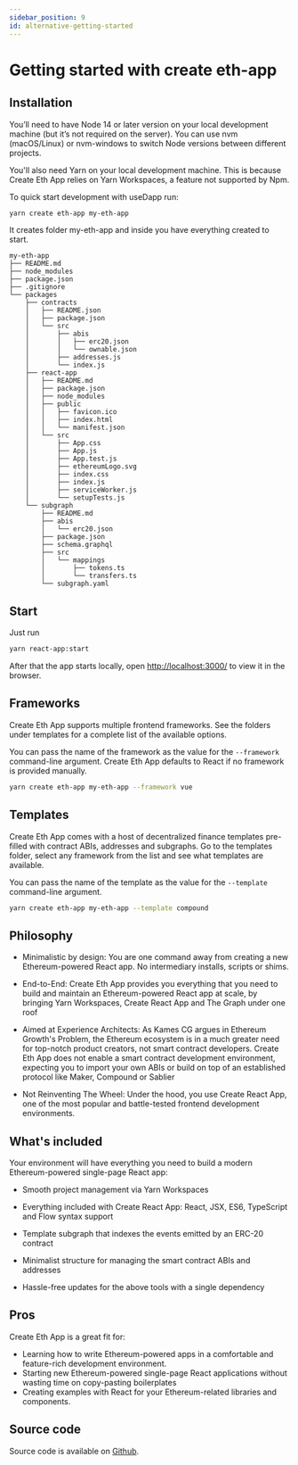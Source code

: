 ```yaml
---
sidebar_position: 9
id: alternative-getting-started
---
```


#  Getting started with create eth-app

## Installation

You’ll need to have Node 14 or later version on your local development machine (but it’s not required on the server). You can use nvm (macOS/Linux) or nvm-windows to switch Node versions between different projects.

You'll also need Yarn on your local development machine. This is because Create Eth App relies on Yarn Workspaces, a feature not supported by Npm.

To quick start development with useDapp run:

```bash yarn
yarn create eth-app my-eth-app
```

It creates folder my-eth-app and inside you have everything created to start.

```
my-eth-app
├── README.md
├── node_modules
├── package.json
├── .gitignore
└── packages
    ├── contracts
    │   ├── README.json
    │   ├── package.json
    │   └── src
    │       ├── abis
    │       │   ├── erc20.json
    │       │   └── ownable.json
    │       ├── addresses.js
    │       └── index.js
    ├── react-app
    │   ├── README.md
    │   ├── package.json
    │   ├── node_modules
    │   ├── public
    │   │   ├── favicon.ico
    │   │   ├── index.html
    │   │   └── manifest.json
    │   └── src
    │       ├── App.css
    │       ├── App.js
    │       ├── App.test.js
    │       ├── ethereumLogo.svg
    │       ├── index.css
    │       ├── index.js
    │       ├── serviceWorker.js
    │       └── setupTests.js
    └── subgraph
        ├── README.md
        ├── abis
        │   └── erc20.json
        ├── package.json
        ├── schema.graphql
        ├── src
        │   └── mappings
        │       ├── tokens.ts
        │       └── transfers.ts
        └── subgraph.yaml
```

## Start

Just run

```bash yarn
yarn react-app:start
```

After that the app starts locally, open [http://localhost:3000/](http://localhost:3000/) to view it in the browser.

## Frameworks
Create Eth App supports multiple frontend frameworks. See the folders under templates for a complete list of the available options.

You can pass the name of the framework as the value for the `--framework` command-line argument. Create Eth App defaults to React if no framework is provided manually.

```bash yarn
yarn create eth-app my-eth-app --framework vue
```

## Templates

Create Eth App comes with a host of decentralized finance templates pre-filled with contract ABIs, addresses and subgraphs. Go to the templates folder, select any framework from the list and see what templates are available.

You can pass the name of the template as the value for the `--template` command-line argument.

```bash yarn
yarn create eth-app my-eth-app --template compound
```

## Philosophy

* Minimalistic by design: You are one command away from creating a new Ethereum-powered React app. No intermediary installs, scripts or shims.

* End-to-End: Create Eth App provides you everything that you need to build and maintain an Ethereum-powered React app at scale, by bringing Yarn Workspaces, Create React App and The Graph under one roof

* Aimed at Experience Architects: As Kames CG argues in Ethereum Growth's Problem, the Ethereum ecosystem is in a much greater need for top-notch product creators, not smart contract developers. Create Eth App does not enable a smart contract development environment, expecting you to import your own ABIs or build on top of an established protocol like Maker, Compound or Sablier

* Not Reinventing The Wheel: Under the hood, you use Create React App, one of the most popular and battle-tested frontend development environments.

## What's included

Your environment will have everything you need to build a modern Ethereum-powered single-page React app:

* Smooth project management via Yarn Workspaces

* Everything included with Create React App: React, JSX, ES6, TypeScript and Flow syntax support

* Template subgraph that indexes the events emitted by an ERC-20 contract

* Minimalist structure for managing the smart contract ABIs and addresses

* Hassle-free updates for the above tools with a single dependency

## Pros

Create Eth App is a great fit for:

* Learning how to write Ethereum-powered apps in a comfortable and feature-rich development environment.
* Starting new Ethereum-powered single-page React applications without wasting time on copy-pasting boilerplates
* Creating examples with React for your Ethereum-related libraries and components.

## Source code

Source code is available on [Github](https://github.com/paulrberg/create-eth-app).
